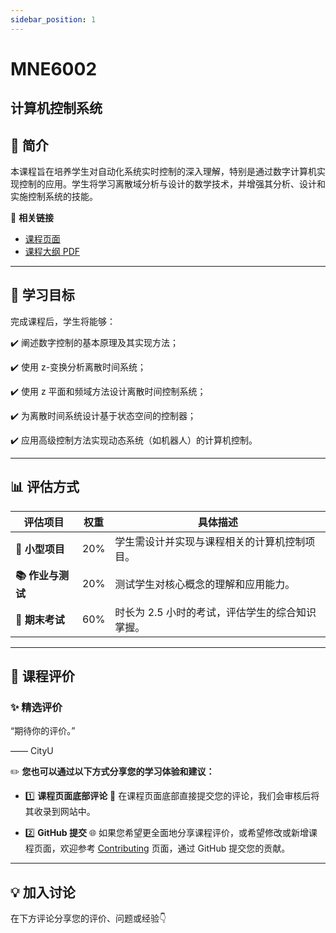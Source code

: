 ```yaml
---
sidebar_position: 1
---
```


# MNE6002
## 计算机控制系统

## **📘 简介**
本课程旨在培养学生对自动化系统实时控制的深入理解，特别是通过数字计算机实现控制的应用。学生将学习离散域分析与设计的数学技术，并增强其分析、设计和实施控制系统的技能。

🔗 **相关链接**
- [课程页面](https://www.cityu.edu.hk/catalogue/pg/202425/course/MNE6002.htm)
- [课程大纲 PDF](https://www.cityu.edu.hk/catalogue/pg/202425/course/MNE6002.pdf)

---

## **🎯 学习目标**

完成课程后，学生将能够：

✔️ 阐述数字控制的基本原理及其实现方法；

✔️ 使用 z-变换分析离散时间系统；

✔️ 使用 z 平面和频域方法设计离散时间控制系统；

✔️ 为离散时间系统设计基于状态空间的控制器；

✔️ 应用高级控制方法实现动态系统（如机器人）的计算机控制。

---

## **📊 评估方式**

| **评估项目**         | **权重** | **具体描述**                                                                                     |
|---------------------|---------|-----------------------------------------------------------------------------------------------|
| **📝 小型项目**       | 20%     | 学生需设计并实现与课程相关的计算机控制项目。                                                    |
| **📚 作业与测试**     | 20%     | 测试学生对核心概念的理解和应用能力。                                                            |
| **📖 期末考试**      | 60%     | 时长为 2.5 小时的考试，评估学生的综合知识掌握。                                                |

---

## **💬 课程评价**

### ✨ **精选评价**
<div className={commentStyles.commentBox}>
    <p className={commentStyles.commentText}>
        “期待你的评价。”
    </p>
    <p className={commentStyles.commentAuthor}>—— CityU</p>
</div>

✏️ **您也可以通过以下方式分享您的学习体验和建议：**

- 1️⃣ **课程页面底部评论**
💬 在课程页面底部直接提交您的评论，我们会审核后将其收录到网站中。

- 2️⃣ **GitHub 提交**
🌐 如果您希望更全面地分享课程评价，或希望修改或新增课程页面，欢迎参考 [Contributing](https://penjc.github.io/CityU/contributing) 页面，通过 GitHub 提交您的贡献。

---

## **💡 加入讨论**

在下方评论分享您的评价、问题或经验👇
<Utterances />